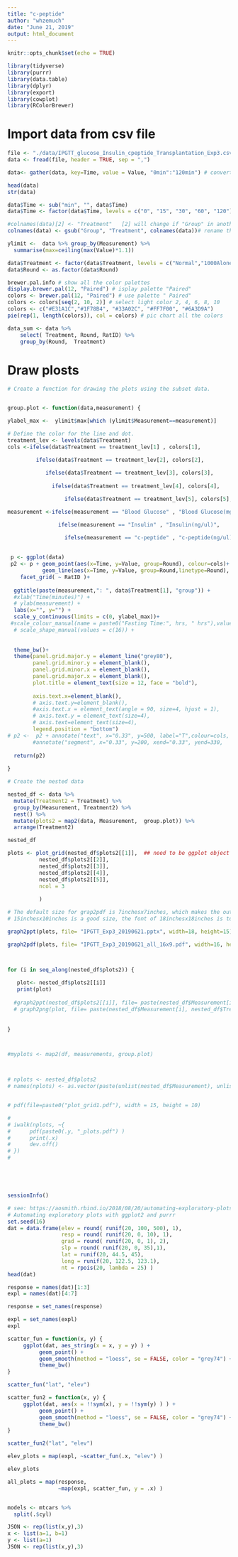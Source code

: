```yaml
---
title: "c-peptide"
author: "whzemuch"
date: "June 21, 2019"
output: html_document
---
```

```r
knitr::opts_chunk$set(echo = TRUE)
```


```r
library(tidyverse)
library(purrr)
library(data.table)
library(dplyr)
library(export)
library(cowplot)
library(RColorBrewer)

```

# Import data from csv file
```r

file <- "./data/IPGTT_glucose_Insulin_cpeptide_Transplantation_Exp3.csv"
data <- fread(file, header = TRUE, sep = ",")

data<- gather(data, key=Time, value = Value, "0min":"120min") # convert wide data to long data

head(data)
str(data)

data$Time <- sub("min", "", data$Time) 
data$Time <- factor(data$Time, levels = c("0", "15", "30", "60", "120")) # reorder the levels

#colnames(data)[2] <- "Treatment"   [2] will change if "Group" in another column.
colnames(data) <- gsub("Group", "Treatment", colnames(data))# rename the second column(Group)

ylimit <-  data %>% group_by(Measurement) %>% 
  summarise(max=ceiling(max(Value)*1.1))

data$Treatment <- factor(data$Treatment, levels = c("Normal","1000Alone","1000+MSC_P", "1000+MSC_T", "500+MSC_P" ))
data$Round <- as.factor(data$Round)

brewer.pal.info # show all the color palettes
display.brewer.pal(12, "Paired") # isplay palette "Paired"
colors <- brewer.pal(12, "Paired") # use palette " Paired"
colors <- colors[seq(2, 10, 2)] # select light color 2, 4, 6, 8, 10
colors <- c("#E31A1C","#1F78B4", "#33A02C", "#FF7F00", "#6A3D9A")
pie(rep(1, length(colors)), col = colors) # pic chart all the colors

data_sum <- data %>% 
    select( Treatment, Round, RatID) %>% 
    group_by(Round,  Treatment)


```

# Draw plosts
```r

# Create a function for drawing the plots using the subset data.


group.plot <- function(data,measurement) {

ylabel_max <-  ylimit$max[which (ylimit$Measurement==measurement)]

# Define the color for the line and dot.
treatment_lev <- levels(data$Treatment)
cols <-ifelse(data$Treatment == treatment_lev[1] , colors[1],

         ifelse(data$Treatment == treatment_lev[2], colors[2],
               
            ifelse(data$Treatment == treatment_lev[3], colors[3], 
                   
              ifelse(data$Treatment == treatment_lev[4], colors[4],

                  ifelse(data$Treatment == treatment_lev[5], colors[5],              "")))))

measurement <-ifelse(measurement == "Blood Glucose" , "Blood Glucose(mg/dl)",

                ifelse(measurement == "Insulin" , "Insulin(ng/ul)",

                  ifelse(measurement == "c-peptide" , "c-peptide(ng/ul)",                   ""))) 
  
  
 p <- ggplot(data) 
 p2 <- p + geom_point(aes(x=Time, y=Value, group=Round), colour=cols)+
           geom_line(aes(x=Time, y=Value, group=Round,linetype=Round), colour=cols) +
    facet_grid( ~ RatID )+
   
  ggtitle(paste(measurement,": ", data$Treatment[1], "group")) +
  #xlab("Time(minutes)") +
  # ylab(measurement) + 
  labs(x="", y="") +
  scale_y_continuous(limits = c(0, ylabel_max))+
 #scale_colour_manual(name = paste0("Fasting Time:", hrs, " hrs"),values = cols)+
  # scale_shape_manual(values = c(16)) +
  
  
  theme_bw()+
  theme(panel.grid.major.y = element_line("grey80"),
        panel.grid.minor.y = element_blank(),
        panel.grid.minor.x = element_blank(),
        panel.grid.major.x = element_blank(),
        plot.title = element_text(size = 12, face = "bold"),
        
        axis.text.x=element_blank(),
        # axis.text.y=element_blank(),
        #axis.text.x = element_text(angle = 90, size=4, hjust = 1),
        # axis.text.y = element_text(size=4),
        # axis.text=element_text(size=4), 
        legend.position = "bottom")
# p2 <-  p2 + annotate("text", x="0.33", y=500, label="T",colour=cols, size=3) +
        #annotate("segment", x="0.33", y=200, xend="0.33", yend=330,   arrow = arrow(length = unit(0.3, "cm"), type = "closed", angle = 15, ends = "first"),  size=0.4, color=cols)
 
  return(p2)
         
}

# Create the nested data

nested_df <- data %>% 
  mutate(Treatment2 = Treatment) %>% 
  group_by(Measurement, Treatment2) %>% 
  nest() %>% 
  mutate(plots2 = map2(data, Measurement,  group.plot)) %>% 
  arrange(Treatment2)

nested_df

plots <- plot_grid(nested_df$plots2[[1]],  ## need to be ggplot object
          nested_df$plots2[[2]],
          nested_df$plots2[[3]],
          nested_df$plots2[[4]],
          nested_df$plots2[[5]],
          ncol = 3
          
          )

# The default size for grap2pdf is 7inchesx7inches, which makes the output looks busy and ugly.
# 15inchesx10inches is a good size, the font of 18inchesx18inches is too small. 

graph2ppt(plots, file= "IPGTT_Exp3_20190621.pptx", width=18, height=15)

graph2pdf(plots, file= "IPGTT_Exp3_20190621_all_16x9.pdf", width=16, height=9)



for (i in seq_along(nested_df$plots2)) {
  
   plot<- nested_df$plots2[[i]]
   print(plot)
  
  #graph2ppt(nested_df$plots2[[i]], file= paste(nested_df$Measurement[i],  nested_df$Treatment2[i],"20190619.pptx", sep="_"), width=9, height=6)
  # graph2png(plot, file= paste(nested_df$Measurement[i], nested_df$Treatment2[i],".pptx", sep="_"), width=7, height=5)
  
  
}



#myplots <- map2(df, measurements, group.plot)



# nplots <- nested_df$plots2
# names(nplots) <- as.vector(paste(unlist(nested_df$Measurement), unlist(nested_df$Treatment2), sep="_"))


# pdf(file=paste0("plot_grid1.pdf"), width = 15, height = 10)

# 
# iwalk(nplots, ~{
#      pdf(paste0(.y, "_plots.pdf") )
#      print(.x)
#      dev.off()
# })
# 





sessionInfo()


```

```r
# see: https://aosmith.rbind.io/2018/08/20/automating-exploratory-plots/
# Automating exploratory plots with ggplot2 and purrr
set.seed(16)
dat = data.frame(elev = round( runif(20, 100, 500), 1),
                 resp = round( runif(20, 0, 10), 1),
                 grad = round( runif(20, 0, 1), 2),
                 slp = round( runif(20, 0, 35),1),
                 lat = runif(20, 44.5, 45),
                 long = runif(20, 122.5, 123.1),
                 nt = rpois(20, lambda = 25) )
head(dat)

response = names(dat)[1:3]
expl = names(dat)[4:7]

response = set_names(response)

expl = set_names(expl)
expl

scatter_fun = function(x, y) {
     ggplot(dat, aes_string(x = x, y = y) ) +
          geom_point() +
          geom_smooth(method = "loess", se = FALSE, color = "grey74") +
          theme_bw()
}

scatter_fun("lat", "elev")

scatter_fun2 = function(x, y) {
     ggplot(dat, aes(x = !!sym(x), y = !!sym(y) ) ) +
          geom_point() +
          geom_smooth(method = "loess", se = FALSE, color = "grey74") +
          theme_bw()
}

scatter_fun2("lat", "elev")

elev_plots = map(expl, ~scatter_fun(.x, "elev") )

elev_plots

all_plots = map(response,
                ~map(expl, scatter_fun, y = .x) )


models <- mtcars %>% 
  split(.$cyl)

JSON <- rep(list(x,y),3)
x <- list(a=1, b=1)
y <- list(a=1)
JSON <- rep(list(x,y),3)



```


